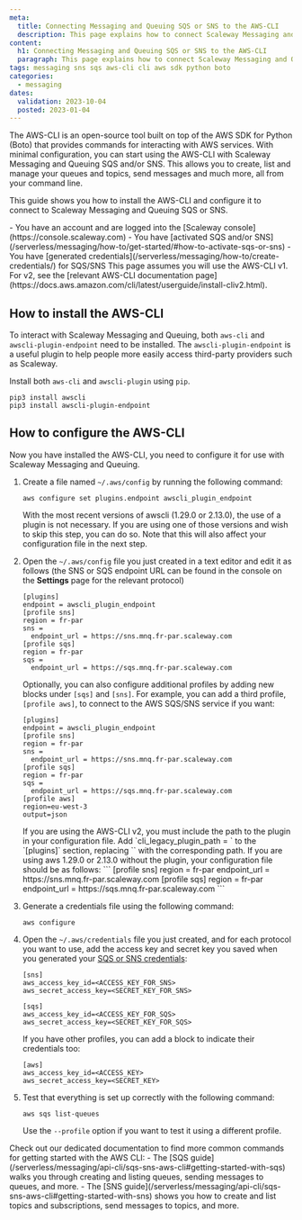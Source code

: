 ```yaml
---
meta:
  title: Connecting Messaging and Queuing SQS or SNS to the AWS-CLI
  description: This page explains how to connect Scaleway Messaging and Queuing SQS or SNS to the AWS-CLI
content:
  h1: Connecting Messaging and Queuing SQS or SNS to the AWS-CLI
  paragraph: This page explains how to connect Scaleway Messaging and Queuing SQS or SNS to the AWS-CLI
tags: messaging sns sqs aws-cli cli aws sdk python boto
categories:
  - messaging
dates:
  validation: 2023-10-04
  posted: 2023-01-04
---
```


The AWS-CLI is an open-source tool built on top of the AWS SDK for Python (Boto) that provides commands for interacting with AWS services. With minimal configuration, you can start using the AWS-CLI with Scaleway Messaging and Queuing SQS and/or SNS. This allows you to create, list and manage your queues and topics, send messages and much more, all from your command line.

This guide shows you how to install the AWS-CLI and configure it to connect to Scaleway Messaging and Queuing SQS or SNS.

<Macro id="requirements" >

<Message type="requirement">
  - You have an account and are logged into the [Scaleway console](https://console.scaleway.com)
  - You have [activated SQS and/or SNS](/serverless/messaging/how-to/get-started/#how-to-activate-sqs-or-sns)
  - You have [generated credentials](/serverless/messaging/how-to/create-credentials/) for SQS/SNS
</Message>

<Message type="note">
  This page assumes you will use the AWS-CLI v1. For v2, see the [relevant AWS-CLI documentation page](https://docs.aws.amazon.com/cli/latest/userguide/install-cliv2.html). 
</Message>

## How to install the AWS-CLI

To interact with Scaleway Messaging and Queuing, both `aws-cli` and `awscli-plugin-endpoint` need to be installed. The `awscli-plugin-endpoint` is a useful plugin to help people more easily access third-party providers such as Scaleway.

Install both `aws-cli` and `awscli-plugin` using `pip`.

```
pip3 install awscli
pip3 install awscli-plugin-endpoint
```

## How to configure the AWS-CLI

Now you have installed the AWS-CLI, you need to configure it for use with Scaleway Messaging and Queuing.

1. Create a file named `~/.aws/config` by running the following command:
    ```
    aws configure set plugins.endpoint awscli_plugin_endpoint
    ```

    <Message type="tip">
    With the most recent versions of awscli (1.29.0 or 2.13.0), the use of a plugin is not necessary. If you are using one of those versions and wish to skip this step, you can do so. Note that this will also affect your configuration file in the next step.
    </Message>

2. Open the `~/.aws/config` file you just created in a text editor and edit it as follows (the SNS or SQS endpoint URL can be found in the console on the **Settings** page for the relevant protocol)
    ```
    [plugins]
    endpoint = awscli_plugin_endpoint
    [profile sns]
    region = fr-par
    sns =
      endpoint_url = https://sns.mnq.fr-par.scaleway.com
    [profile sqs]
    region = fr-par
    sqs =
      endpoint_url = https://sqs.mnq.fr-par.scaleway.com
    ```

    Optionally, you can also configure additional profiles by adding new blocks under `[sqs]` and `[sns]`. For example, you can add a third profile, `[profile aws]`, to connect to the AWS SQS/SNS service if you want:

    ```
    [plugins]
    endpoint = awscli_plugin_endpoint
    [profile sns]
    region = fr-par
    sns =
      endpoint_url = https://sns.mnq.fr-par.scaleway.com
    [profile sqs]
    region = fr-par
    sqs =
      endpoint_url = https://sqs.mnq.fr-par.scaleway.com
    [profile aws]
    region=eu-west-3
    output=json
    ```

    <Message type="important">
      If you are using the AWS-CLI v2, you must include the path to the plugin in your configuration file. Add `cli_legacy_plugin_path = <path-to-plugin>` to the `[plugins]` section, replacing `<path-to-plugin>` with the corresponding path.
    </Message>

    <Message type="tip">
    If you are using aws 1.29.0 or 2.13.0 without the plugin, your configuration file should be as follows:
    ```
    [profile sns]
    region = fr-par
    endpoint_url = https://sns.mnq.fr-par.scaleway.com
    [profile sqs]
    region = fr-par
    endpoint_url = https://sqs.mnq.fr-par.scaleway.com
    ```
    </Message>


3. Generate a credentials file using the following command:
    ```
    aws configure
    ```

4. Open the `~/.aws/credentials` file you just created, and for each protocol you want to use, add the access key and secret key you saved when you generated your [SQS or SNS credentials](/serverless/messaging/how-to/create-credentials/):
    ```
    [sns]
    aws_access_key_id=<ACCESS_KEY_FOR_SNS>
    aws_secret_access_key=<SECRET_KEY_FOR_SNS>

    [sqs]
    aws_access_key_id=<ACCESS_KEY_FOR_SQS>
    aws_secret_access_key=<SECRET_KEY_FOR_SQS>
    ```

    If you have other profiles, you can add a block to indicate their credentials too:
    ```
    [aws]
    aws_access_key_id=<ACCESS_KEY>
    aws_secret_access_key=<SECRET_KEY>
    ```

6. Test that everything is set up correctly with the following command:
    ```
    aws sqs list-queues
    ```

    Use the `--profile` option if you want to test it using a different profile.

<Message type="tip">
  Check out our dedicated documentation to find more common commands for getting started with the AWS CLI:
  - The [SQS guide](/serverless/messaging/api-cli/sqs-sns-aws-cli#getting-started-with-sqs) walks you through creating and listing queues, sending messages to queues, and more.
  - The [SNS guide](/serverless/messaging/api-cli/sqs-sns-aws-cli#getting-started-with-sns) shows you how to create and list topics and subscriptions, send messages to topics, and more.
</Message>